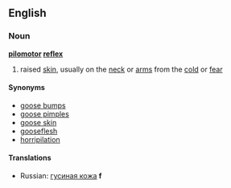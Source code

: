 ==English==
===Noun===
'''[[pilomotor]] [[reflex]]'''
#raised [[skin]], usually on the [[neck]] or [[arms]] from the [[cold]] or [[fear]]

====Synonyms====
*[[goose bumps]]
*[[goose pimples]]
*[[goose skin]]
*[[gooseflesh]]
*[[horripilation]]

====Translations====
*Russian: [[гусиная кожа]] '''f'''